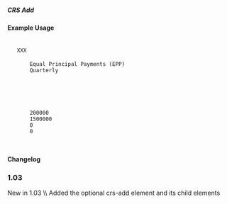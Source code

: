 ===== CRS Add ===== 
{{for revision 1.03}}
==== Example Usage ====

  <crs-add>
    <aidtype-flag code="XX" significance="true">XXX</aidtype-flag>
    <loan-terms rate-1="4" rate-2="3">
        <repayment-type code="1">Equal Principal Payments (EPP)</repayment-type>
        <repayment-plan code="4">Quarterly</repayment-plan>
        <commitment-date iso-date="2013-09-01"/>
        <repayment-first-date iso-date="2014-01-01"/>
        <repayment-final-date iso-date="2020-12-31"/>
    </loan-terms>
    <loan-status year="2014" currency="GBP" value-date="2013-05-24">
        <interest-received>200000</interest-received>
        <principal-outstanding>1500000</principal-outstanding>
        <principal-arrears>0</principal-arrears>
        <interest-arrears>0</interest-arrears>
    </loan-status>
  </crs-add>
==== Changelog ====
===1.03===
New in 1.03  \\
Added the optional crs-add element and its child elements
 